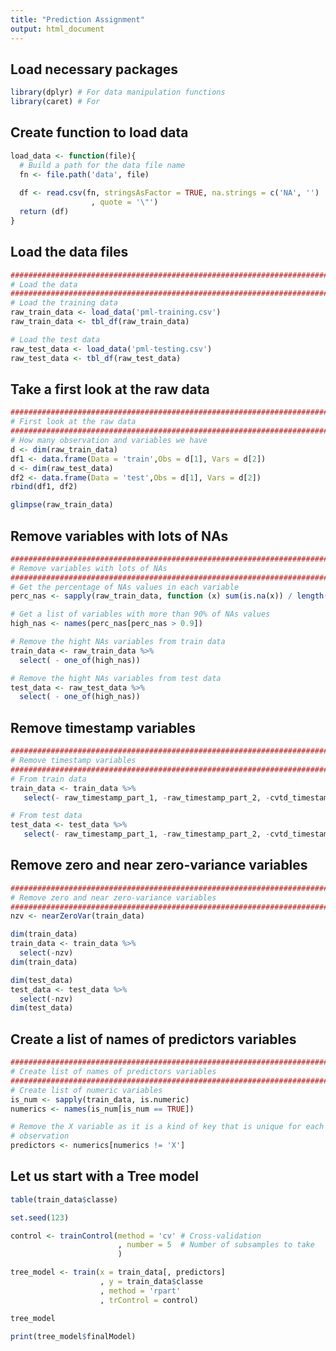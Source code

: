 ```yaml
---
title: "Prediction Assignment"
output: html_document
---
```


## Load necessary packages
```r
library(dplyr) # For data manipulation functions
library(caret) # For
```


## Create function to load data
```r
load_data <- function(file){
  # Build a path for the data file name
  fn <- file.path('data', file)
  
  df <- read.csv(fn, stringsAsFactor = TRUE, na.strings = c('NA', '')
                  , quote = '\"')
  return (df)
}
```

## Load the data files
```r
###############################################################################
# Load the data
###############################################################################
# Load the training data
raw_train_data <- load_data('pml-training.csv')
raw_train_data <- tbl_df(raw_train_data)

# Load the test data
raw_test_data <- load_data('pml-testing.csv')
raw_test_data <- tbl_df(raw_test_data)
```

## Take a first look at the raw data
```r
###############################################################################
# First look at the raw data
###############################################################################
# How many observation and variables we have
d <- dim(raw_train_data)
df1 <- data.frame(Data = 'train',Obs = d[1], Vars = d[2])
d <- dim(raw_test_data)
df2 <- data.frame(Data = 'test',Obs = d[1], Vars = d[2])
rbind(df1, df2)

glimpse(raw_train_data)
```

## Remove variables with lots of NAs
```r
###############################################################################
# Remove variables with lots of NAs
###############################################################################
# Get the percentage of NAs values in each variable
perc_nas <- sapply(raw_train_data, function (x) sum(is.na(x)) / length(x))

# Get a list of variables with more than 90% of NAs values
high_nas <- names(perc_nas[perc_nas > 0.9])

# Remove the hight NAs variables from train data
train_data <- raw_train_data %>%
  select( - one_of(high_nas))

# Remove the hight NAs variables from test data
test_data <- raw_test_data %>%
  select( - one_of(high_nas))

```

## Remove timestamp variables
```r
###############################################################################
# Remove timestamp variables
###############################################################################
# From train data
train_data <- train_data %>%
   select(- raw_timestamp_part_1, -raw_timestamp_part_2, -cvtd_timestamp)

# From test data
test_data <- test_data %>%
   select(- raw_timestamp_part_1, -raw_timestamp_part_2, -cvtd_timestamp)
```

## Remove zero and near zero-variance variables
```r
###############################################################################
# Remove zero and near zero-variance variables
###############################################################################
nzv <- nearZeroVar(train_data)

dim(train_data)
train_data <- train_data %>%
  select(-nzv)
dim(train_data)

dim(test_data)
test_data <- test_data %>%
  select(-nzv)
dim(test_data)
```

## Create a list of names of predictors variables
```r
###############################################################################
# Create list of names of predictors variables
###############################################################################
# Create list of numeric variables 
is_num <- sapply(train_data, is.numeric)
numerics <- names(is_num[is_num == TRUE])

# Remove the X variable as it is a kind of key that is unique for each
# observation
predictors <- numerics[numerics != 'X']

```

## Let us start with a Tree model
```r

table(train_data$classe)

set.seed(123)

control <- trainControl(method = 'cv' # Cross-validation
                        , number = 5  # Number of subsamples to take
                        )

tree_model <- train(x = train_data[, predictors]
                    , y = train_data$classe
                    , method = 'rpart'
                    , trControl = control)

tree_model

print(tree_model$finalModel)
```

